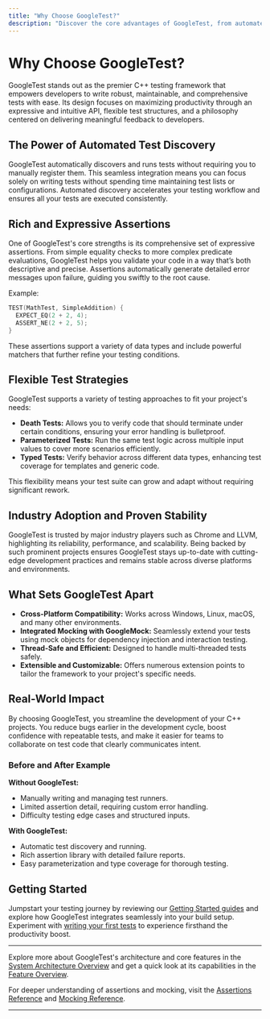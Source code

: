 ```yaml
---
title: "Why Choose GoogleTest?"
description: "Discover the core advantages of GoogleTest, from automated test discovery, a rich set of expressive assertions, and support for flexible test strategies (including death tests and parameterized tests) to industry adoption by Chrome, LLVM, and more. Understand what sets GoogleTest apart in the C++ testing ecosystem."
---
```


# Why Choose GoogleTest?

GoogleTest stands out as the premier C++ testing framework that empowers developers to write robust, maintainable, and comprehensive tests with ease. Its design focuses on maximizing productivity through an expressive and intuitive API, flexible test structures, and a philosophy centered on delivering meaningful feedback to developers.

## The Power of Automated Test Discovery

GoogleTest automatically discovers and runs tests without requiring you to manually register them. This seamless integration means you can focus solely on writing tests without spending time maintaining test lists or configurations. Automated discovery accelerates your testing workflow and ensures all your tests are executed consistently.

## Rich and Expressive Assertions

One of GoogleTest's core strengths is its comprehensive set of expressive assertions. From simple equality checks to more complex predicate evaluations, GoogleTest helps you validate your code in a way that’s both descriptive and precise. Assertions automatically generate detailed error messages upon failure, guiding you swiftly to the root cause.

Example:
```cpp
TEST(MathTest, SimpleAddition) {
  EXPECT_EQ(2 + 2, 4);
  ASSERT_NE(2 + 2, 5);
}
```

These assertions support a variety of data types and include powerful matchers that further refine your testing conditions.

## Flexible Test Strategies

GoogleTest supports a variety of testing approaches to fit your project's needs:

- **Death Tests:** Allows you to verify code that should terminate under certain conditions, ensuring your error handling is bulletproof.
- **Parameterized Tests:** Run the same test logic across multiple input values to cover more scenarios efficiently.
- **Typed Tests:** Verify behavior across different data types, enhancing test coverage for templates and generic code.

This flexibility means your test suite can grow and adapt without requiring significant rework.

## Industry Adoption and Proven Stability

GoogleTest is trusted by major industry players such as Chrome and LLVM, highlighting its reliability, performance, and scalability. Being backed by such prominent projects ensures GoogleTest stays up-to-date with cutting-edge development practices and remains stable across diverse platforms and environments.

## What Sets GoogleTest Apart

- **Cross-Platform Compatibility:** Works across Windows, Linux, macOS, and many other environments.
- **Integrated Mocking with GoogleMock:** Seamlessly extend your tests using mock objects for dependency injection and interaction testing.
- **Thread-Safe and Efficient:** Designed to handle multi-threaded tests safely.
- **Extensible and Customizable:** Offers numerous extension points to tailor the framework to your project's specific needs.

## Real-World Impact

By choosing GoogleTest, you streamline the development of your C++ projects. You reduce bugs earlier in the development cycle, boost confidence with repeatable tests, and make it easier for teams to collaborate on test code that clearly communicates intent.

### Before and After Example

**Without GoogleTest:**
- Manually writing and managing test runners.
- Limited assertion detail, requiring custom error handling.
- Difficulty testing edge cases and structured inputs.

**With GoogleTest:**
- Automatic test discovery and running.
- Rich assertion library with detailed failure reports.
- Easy parameterization and type coverage for thorough testing.

## Getting Started

Jumpstart your testing journey by reviewing our [Getting Started guides](../../getting-started/introduction-requirements/what-is-googletest) and explore how GoogleTest integrates seamlessly into your build setup. Experiment with [writing your first tests](../../guides/getting-started/writing-your-first-tests) to experience firsthand the productivity boost.

---

Explore more about GoogleTest's architecture and core features in the [System Architecture Overview](../../overview/core-architecture-features/architecture-overview) and get a quick look at its capabilities in the [Feature Overview](../../overview/core-architecture-features/feature-quicklook).

For deeper understanding of assertions and mocking, visit the [Assertions Reference](/api-reference/core-testing-apis/assertions) and [Mocking Reference](/api-reference/mocking-apis/expectations-actions).


---